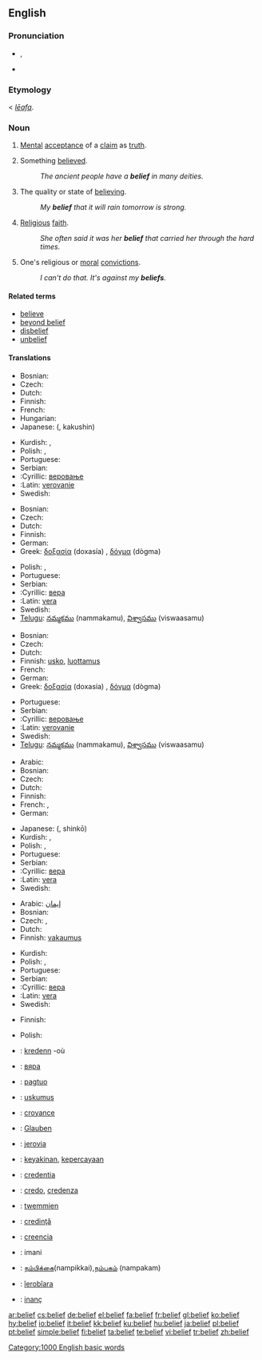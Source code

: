 ==English==

===Pronunciation===
*{{IPA|/bɪˈliːf/}}, {{SAMPA|/bI"li:f/}}
*{{audio|en-us-belief.ogg|Audio (US)}}

===Etymology===
{{ME.}} < {{OE.}} ''[[lēafa]]''.

===Noun===
{{en-noun}}

# [[mental|Mental]] [[acceptance]] of a [[claim]] as [[truth]].
# {{countable}} Something [[believe]]d.
#: ''The ancient people have a '''belief''' in many deities.''
# {{uncountable}} The quality or state of [[believe|believing]].
#: ''My '''belief''' that it will rain tomorrow is strong.''
# {{uncountable}} [[religious|Religious]] [[faith]].
#: ''She often said it was her '''belief''' that carried her through the hard times.''
# {{in plural}} One's religious or [[moral]] [[convictions]].
#: ''I can't do that.  It's against my '''beliefs'''.''

====Related terms====
*[[believe]]
*[[beyond belief]]
*[[disbelief]]
*[[unbelief]]

====Translations====
{{trans-top|mental acceptance of a claim as truth}}
* Bosnian: {{t-|bs|vjerovanje|n}}
* Czech: {{t-|cs|víra|f}}
* Dutch: {{t+|nl|geloof|n}}
* Finnish: {{t+|fi|usko}}
* French: {{t+|fr|croyance|f}}
* Hungarian: {{t+|hu|hit}}
* Japanese: {{Jpan|[[確信]]}} ({{Jpan|[[かくしん]]}}, kakushin)
{{trans-mid}}
* Kurdish: {{KUchar|[[باوه‌ر]]}}, {{KUchar|[[بروا]]}}
* Polish: {{t|pl|wiara|f}}, {{t|pl|wierzenie|n}}
* Portuguese: {{t+|pt|crença|f}}
* Serbian:
* :Cyrillic: [[веровање]] {{n}}
* :Latin: [[verovanje]] {{n}}
* Swedish: {{t+|sv|tro|c}}
{{trans-bottom}}

{{trans-top|something believed}}
* Bosnian: {{t-|bs|vjera|f}}
* Czech: {{t-|cs|víra|f}}
* Dutch: {{t+|nl|geloof|f}}
* Finnish: {{t+|fi|usko}}
* German: {{t+|de|Glaube|m}}
* Greek: [[δοξασία]] (doxasía) {{f}}, [[δόγμα]] (dògma) {{n}}
{{trans-mid}}
* Polish: {{t|pl|wiara|f}}, {{t|pl|wierzenie|n}}
* Portuguese: {{t+|pt|crença|f}}
* Serbian:
* :Cyrillic: [[вера]] {{f}}
* :Latin: [[vera]] {{f}}
* Swedish: {{t+|sv|tro|c}}
* [[Telugu]]: [[:te:నమ్మకము|నమ్మకము]] (nammakamu), [[:te:విశ్వాసము|విశ్వాసము]] (viswaasamu)
{{trans-bottom}}

{{trans-top|the quality or state of believing}}
* Bosnian: {{t-|bs|vjerovanje|n}}
* Czech: {{t-|cs|víra|f}}
* Dutch: {{t+|nl|geloof|f}}
* Finnish: [[usko]], [[luottamus]]
* French: {{t+|fr|conviction|f}}
* German: {{t+|de|Glaube|m}}
* Greek: [[δοξασία]] (doxasía) {{f}}, [[δόγμα]] (dògma) {{n}}
{{trans-mid}}
* Portuguese: {{t+|pt|crença|f}}
* Serbian:
* :Cyrillic: [[веровање]] {{n}}
* :Latin: [[verovanje]] {{n}}
* Swedish: {{t+|sv|tro|c}}
* [[Telugu]]: [[:te:నమ్మకము|నమ్మకము]] (nammakamu), [[:te:విశ్వాసము|విశ్వాసము]] (viswaasamu)
{{trans-bottom}}

{{trans-top|religious faith}}
* Arabic: {{t+|ar|عقيدة|sc=Arab}}
* Bosnian: {{t-|bs|vjera|f}}
* Czech: {{t-|cs|víra|f}}
* Dutch: {{t+|nl|geloof|f}}
* Finnish: {{t+|fi|usko}}
* French: {{t+|fr|foi|f}}, {{t+|fr|croyance|f}}
* German: {{t+|de|Glaube|m}}
{{trans-mid}}
* Japanese: {{Jpan|[[信仰]]}} ({{Jpan|[[しんこう]]}}, shinkō)
* Kurdish: {{KUchar|[[بڕوا]]}}, {{KUchar|[[باوه‌ر]]}}
* Polish: {{t|pl|wiara|f}}, {{t|pl|wierzenie|n}}
* Portuguese: {{t+|pt|crença|f}}
* Serbian:
* :Cyrillic: [[вера]] {{f}}
* :Latin: [[vera]] {{f}}
* Swedish: {{t+|sv|tro|c}}
{{trans-bottom}}

{{trans-top|religious or moral convictions}}
* Arabic: [[إیمان]]
* Bosnian: {{t-|bs|vjera|f}}
* Czech: {{t-|cs|přesvědčení|n}}, {{t-|cs|víra|f}}
* Dutch: {{t+|nl|geloof|f}}
* Finnish: [[vakaumus]]
{{trans-mid}}
* Kurdish: {{KUchar|[[بڕوا]]}}{{KUchar|[[باوه‌ر]]}}
* Polish: {{t|pl|wiara|f}}, {{t|pl|wierzenie|n}}
* Portuguese: {{t+|pt|crença|f}}
* Serbian:
* :Cyrillic: [[вера]] {{f}}
* :Latin: [[vera]] {{f}}
* Swedish: {{t+|sv|tro|c}}
{{trans-bottom}}

{{trans-top|a wishing of case or circumstance to be true}}
* Finnish: {{t+|fi|usko}}
{{trans-mid}}
* Polish: {{t|pl|wiara|f}}
{{trans-bottom}}

{{checktrans-top}}
*{{ttbc|Breton}}: [[kredenn]] {{f}} -où
*{{ttbc|Bulgarian}}: [[вяра]] {{f}}
*{{ttbc|Cebuano}}: [[pagtuo]]
*{{ttbc|Estonian}}: [[uskumus]]
*{{ttbc|French}}: [[croyance]] {{f}}
*{{ttbc|German}}: [[Glauben]] {{m}}
*{{ttbc|Guaraní}}: [[jerovia]]
*{{ttbc|Indonesian}}: [[yakin|keyakinan]], [[percaya|kepercayaan]]
*{{ttbc|Interlingua}}: [[credentia]]
{{checktrans-mid}}
*{{ttbc|Italian}}: [[credo]], [[credenza]]
*{{ttbc|Maltese}}: [[twemmien]]
*{{ttbc|Romanian}}: [[credinţă]] {{f}}
*{{ttbc|Spanish}}: [[creencia]]
*{{ttbc|Swahili}}: imani
*{{ttbc|Tamil}}: [[நம்பிக்கை]](nampikkai),[[நம்பகம்]] (nampakam)
*{{ttbc|Tupinambá}}: [[îerobîara]]
*{{ttbc|Turkish}}: [[inanç]]
{{checktrans-bottom}}

[[Category:1000 English basic words]]

[[ar:belief]]
[[cs:belief]]
[[de:belief]]
[[el:belief]]
[[fa:belief]]
[[fr:belief]]
[[gl:belief]]
[[ko:belief]]
[[hy:belief]]
[[io:belief]]
[[it:belief]]
[[kk:belief]]
[[ku:belief]]
[[hu:belief]]
[[ja:belief]]
[[pl:belief]]
[[pt:belief]]
[[simple:belief]]
[[fi:belief]]
[[ta:belief]]
[[te:belief]]
[[vi:belief]]
[[tr:belief]]
[[zh:belief]]